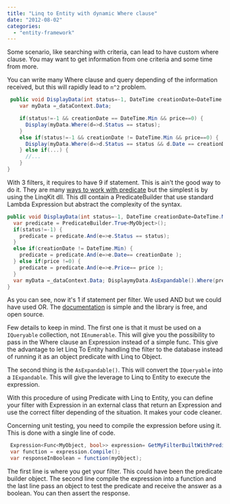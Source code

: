 ```yaml
---
title: "Linq to Entity with dynamic Where clause"
date: "2012-08-02"
categories: 
  - "entity-framework"
---
```


Some scenario, like searching with criteria, can lead to have custom where clause. You may want to get information from one criteria and some time from more.

You can write many Where clause and query depending of the information received, but this will rapidly lead to `n^2` problem.


```csharp
 public void DisplayData(int status=-1, DateTime creationDate=DateTime.Min, decimal price=0) { 
    var myData =_dataContext.Data;

    if(status!=-1 && creationDate == DateTime.Min && price==0) { 
      Display(myData.Where(d=>d.Status == status); 
    } 
    else if(status!=-1 && creationDate != DateTime.Min && price==0) { 
      Display(myData.Where(d=>d.Status == status && d.Date == creationDate); 
    } else if(...) { 
      //... 
    } 
} 
```

With 3 filters, it requires to have 9 if statement. This is ain't the good way to do it. They are many [ways to work with predicate](http://blogs.msdn.com/b/meek/archive/2008/05/02/linq-to-entities-combining-predicates.aspx) but the simplest is by using the LinqKit dll. This dll contain a PredicateBuilder that use standard Lambda Expression but abstract the complexity of the syntax.

```csharp
public void DisplayData(int status=-1, DateTime creationDate=DateTime.Min, decimal price=0) { 
  var predicate = PredicateBuilder.True<MyObject>(); 
  if(status!=-1) { 
    predicate = predicate.And(e=>e.Status == status); 
  } 
  else if(creationDate != DateTime.Min) { 
    predicate = predicate.And(e=>e.Date== creationDate ); 
  } else if(price !=0) { 
    predicate = predicate.And(e=>e.Price== price ); 
  } 
  var myData =_dataContext.Data; DisplaymyData.AsExpandable().Where(predicate)); 
} 
```

As you can see, now it's 1 if statement per filter. We used AND but we could have used OR. The [documentation](http://www.albahari.com/nutshell/predicatebuilder.aspx) is simple and the library is free, and open source.

Few details to keep in mind. The first one is that it must be used on a `IQueryable` collection, not `IEnumerable`. This will give you the possibility to pass in the Where clause an Expression instead of a simple func. This give the advantage to let Linq To Entity handling the filter to the database instead of running it as an object predicate with Linq to Object.

The second thing is the `AsExpandable()`. This will convert the `IQueryable` into a `IExpandable`. This will give the leverage to Linq to Entity to execute the expression.

With this procedure of using Predicate with Linq to Entity, you can define your filter with Expression in an external class that return an Expression and use the correct filter depending of the situation. It makes your code cleaner.

Concerning unit testing, you need to compile the expression before using it. This is done with a single line of code.


```csharp
 Expression<Func<MyObject, bool>> expression= GetMyFilterBuiltWithPredicate(); 
 var function = expression.Compile(); 
 var responseInBoolean = function(myObject); 
```

The first line is where you get your filter. This could have been the predicate builder object. The second line compile the expression into a function and the last line pass an object to test the predicate and receive the answer as a boolean. You can then assert the response.
